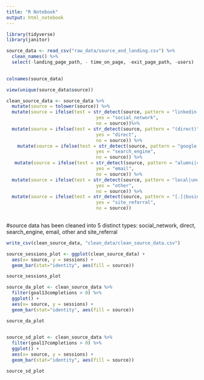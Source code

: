 ```yaml
---
title: "R Notebook"
output: html_notebook
---
```


```r
library(tidyverse)
library(janitor)
```

```r
source_data <- read_csv("raw_data/source_and_landing.csv") %>% 
  clean_names() %>%
  select(-landing_page_path, - time_on_page, -exit_page_path, -users)
  

```

```r
colnames(source_data)
```


```r
view(unique(source_data$source))
```

```r
clean_source_data <- source_data %>%
  mutate(source = tolower(source)) %>% 
  mutate(source = ifelse(test = str_detect(source, pattern = "linkedin|facebook|instagram|twitter|t.co|lnkd.in"),
                                 yes = "social_network",
                                 no = source))%>%
  mutate(source = ifelse(test = str_detect(source, pattern = "(direct)"),
                                 yes = "direct",
                                 no = source)) %>%
    mutate(source = ifelse(test = str_detect(source, pattern = "google|bing|duckduckgo|yahoo|izito|qte-search.com|sogou|ask|ecosia|qwant|baidu"),
                                 yes = "search_engine",
                                 no = source)) %>% 
   mutate(source = ifelse(test = str_detect(source, pattern = "alumni|codeclan employer partners|newsletter|dbefdyba fzcyblfe cbegafef 5341|employer|futurescot events|jfcfvgf fhcfdevcfef|master sign-up list|short course students|unknown list|website subscribers|mail|talktalk"),
                                 yes = "email",
                                 no = source)) %>% 
  mutate(source = ifelse(test = str_detect(source, pattern = "local|understand|s3.amazonaws|forms|134|report"),
                                 yes = "other",
                                 no = source)) %>%
  mutate(source = ifelse(test = str_detect(source, pattern = "[.]|business|careerkarma|data"),
                                 yes = "site_referral",
                                 no = source))
  
```

#source data has been cleaned into 5 distinct types: social_network, direct, search_engine, email, other and site_referral

```r
write_csv(clean_source_data, "clean_data/clean_source_data.csv")
```


```r
source_sessions_plot <- ggplot(clean_source_data) +
  aes(x= source, y = sessions) +
  geom_bar(stat="identity", aes(fill = source))

source_sessions_plot
```

```r
source_da_plot <- clean_source_data %>% 
  filter(goal13completions > 0) %>% 
  ggplot() +
  aes(x= source, y = sessions) +
  geom_bar(stat="identity", aes(fill = source))

source_da_plot
  
```

```r
source_sd_plot <- clean_source_data %>% 
  filter(goal17completions > 0) %>% 
  ggplot() +
  aes(x= source, y = sessions) +
  geom_bar(stat="identity", aes(fill = source))

source_sd_plot
```

